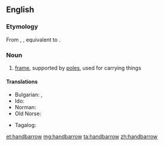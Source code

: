 ==English==
{{wikipedia}}

===Etymology===
From {{etyl|enm|en}} {{m|enm|handbarow}}, {{m|enm|handbarwe}}, equivalent to {{compound|hand|barrow|lang=en}}.

===Noun===
{{en-noun}}

# [[frame]], supported by [[pole]]s, used for carrying things

====Translations====
{{trans-top|frame supported by poles, used for carrying things}}
* Bulgarian: {{t|bg|тарга|f}}, {{t|bg|носилка|f}}
* Ido: {{t+|io|kamilo}}
* Norman: {{t|nrf|chiviéthe à bras|f}}
* Old Norse: {{t|non|barar|f-p}}
{{trans-mid}}
* Tagalog: {{t|tl|arag-arag}}
{{trans-bottom}}

[[et:handbarrow]]
[[mg:handbarrow]]
[[ta:handbarrow]]
[[zh:handbarrow]]